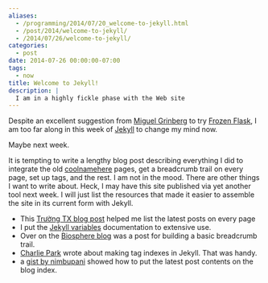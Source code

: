 ```yaml
---
aliases:
  - /programming/2014/07/20_welcome-to-jekyll.html
  - /post/2014/welcome-to-jekyll/
  - /2014/07/26/welcome-to-jekyll/
categories:
  - post
date: 2014-07-26 00:00:00-07:00
tags:
  - now
title: Welcome to Jekyll!
description: |
  I am in a highly fickle phase with the Web site
---
```


[Miguel Grinberg]: http://blog.miguelgrinberg.com/
[Frozen Flask]: http://pythonhosted.org/Frozen-Flask/
[Jekyll]: http://jekyllrb.com

Despite an excellent suggestion from [Miguel Grinberg][] to try 
[Frozen Flask][], I am too far along in this week of [Jekyll][] to change 
my mind now.

Maybe next week.

[coolnamehere]: /tags/coolnamehere/

It is tempting to write a lengthy blog post describing everything I did to 
integrate the old [coolnamehere][] pages, get a breadcrumb trail on every
page, set up tags, and the rest. I am not in the mood. There are other
things I want to write about. Heck, I may have this site published via 
yet another tool next week. I will just list the resources that made it 
easier to assemble the site in its current form with Jekyll.

[Trường TX blog post]: https://truongtx.me/2012/12/27/jekyll-create-a-list-of-lastest-posts
[Jekyll variables]: http://jekyllrb.com/docs/variables/
[Biosphere blog]: http://biosphere.cc/software-engineering/jekyll-breadcrumbs-navigation-plugin/
[Charlie Park]: http://charliepark.org/tags-in-jekyll/
[gist by nimbupani]: https://gist.github.com/nimbupani/1421828

* This [Trường TX blog post][] helped me list the latest posts on every page
* I put the [Jekyll variables][] documentation to extensive use.
* Over on the [Biosphere blog][] was a post for building a basic breadcrumb trail.
* [Charlie Park][] wrote about making tag indexes in Jekyll. That was handy.
* a [gist by nimbupani][] showed how to put the latest post contents on the blog
  index.
